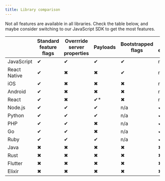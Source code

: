 ```yaml
---
title: Library comparison
---
```


Not all features are available in all libraries. Check the table below, and maybe consider switching to our JavaScript SDK to get the most features.

|  	| Standard feature flags 	| Overrride server properties 	| Payloads 	| Bootstrapped flags 	| Local evaluation 	| Early Access Management 	| Flag Autocapture 	| Reloading feature flags 	|
|---	|---	|---	|---	|---	|---	|---	|---	|---	|
| JavaScript 	| <span class="text-green">✔</span> 	| <span class="text-green">✔</span> 	| <span class="text-green">✔</span> 	| <span class="text-green">✔</span> 	| n/a 	| <span class="text-green">✔</span> 	| <span class="text-red">✖</span> 	| <span class="text-green">✔</span> 	|
| React Native 	| <span class="text-green">✔</span> 	| <span class="text-red">✖</span> 	| <span class="text-red">✖</span> 	| <span class="text-green">✔</span> 	| n/a 	| <span class="text-red">✖</span> 	| <span class="text-red">✖</span> 	| <span class="text-green">✔</span> 	|
| iOS 	| <span class="text-green">✔</span> 	| <span class="text-red">✖</span> 	| <span class="text-red">✖</span> 	| <span class="text-red">✖</span> 	| n/a 	| <span class="text-red">✖</span> 	| <span class="text-red">✖</span> 	| <span class="text-green">✔</span> 	|
| Android 	| <span class="text-green">✔</span> 	| <span class="text-red">✖</span> 	| <span class="text-red">✖</span> 	| <span class="text-red">✖</span> 	| n/a 	| <span class="text-red">✖</span> 	| <span class="text-red">✖</span> 	| <span class="text-green">✔</span> 	|
| React 	| <span class="text-green">✔</span> 	| <span class="text-red">✖</span> 	| <span class="text-green">✔</span>* 	| <span class="text-red">✖</span> 	| n/a 	| <span class="text-red">✖</span> 	| <span class="text-green">✔</span> 	| <span class="text-red">✖</span> 	|
| Node.js 	| <span class="text-green">✔</span> 	| <span class="text-green">✔</span> 	| <span class="text-green">✔</span> 	| n/a 	| <span class="text-green">✔</span> 	| <span class="text-red">✖</span> 	| <span class="text-red">✖</span> 	| <span class="text-green">✔</span> 	|
| Python 	| <span class="text-green">✔</span> 	| <span class="text-green">✔</span> 	| <span class="text-green">✔</span> 	| n/a 	| <span class="text-green">✔</span> 	| <span class="text-red">✖</span> 	| <span class="text-red">✖</span> 	| <span class="text-red">✖</span> 	|
| PHP 	| <span class="text-green">✔</span> 	| <span class="text-green">✔</span> 	| <span class="text-red">✖</span> 	| n/a 	| <span class="text-green">✔</span> 	| <span class="text-red">✖</span> 	| <span class="text-red">✖</span> 	| <span class="text-red">✖</span> 	|
| Go 	| <span class="text-green">✔</span> 	| <span class="text-green">✔</span> 	| <span class="text-red">✖</span> 	| n/a 	| <span class="text-green">✔</span> 	| <span class="text-red">✖</span> 	| <span class="text-red">✖</span> 	| <span class="text-green">✔</span> 	|
| Ruby 	| <span class="text-green">✔</span> 	| <span class="text-green">✔</span> 	| <span class="text-green">✔</span> 	| n/a 	| <span class="text-green">✔</span> 	| <span class="text-red">✖</span> 	| <span class="text-red">✖</span> 	| <span class="text-green">✔</span> 	|
| Java 	| <span class="text-red">✖</span> 	| <span class="text-red">✖</span> 	| <span class="text-red">✖</span> 	| <span class="text-red">✖</span> 	| <span class="text-red">✖</span> 	| <span class="text-red">✖</span> 	| <span class="text-red">✖</span> 	| <span class="text-red">✖</span> 	|
| Rust 	| <span class="text-red">✖</span> 	| <span class="text-red">✖</span> 	| <span class="text-red">✖</span> 	| <span class="text-red">✖</span> 	| <span class="text-red">✖</span> 	| <span class="text-red">✖</span> 	| <span class="text-red">✖</span> 	| <span class="text-red">✖</span> 	|
| Flutter 	| <span class="text-red">✖</span> 	| <span class="text-red">✖</span> 	| <span class="text-red">✖</span> 	| <span class="text-red">✖</span> 	| <span class="text-red">✖</span> 	| <span class="text-red">✖</span> 	| <span class="text-red">✖</span> 	| <span class="text-red">✖</span> 	|
| Elixir 	| <span class="text-red">✖</span> 	| <span class="text-red">✖</span> 	| <span class="text-red">✖</span> 	| <span class="text-red">✖</span> 	| <span class="text-red">✖</span> 	| <span class="text-red">✖</span> 	| <span class="text-red">✖</span> 	| <span class="text-red">✖</span> 	|